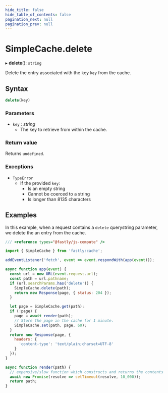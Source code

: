 ```yaml
---
hide_title: false
hide_table_of_contents: false
pagination_next: null
pagination_prev: null
---
```

# SimpleCache.delete

▸ **delete**(): `string`

Delete the entry associated with the key `key` from the cache.

## Syntax

```js
delete(key)
```

### Parameters

- `key` _: string_
  - The key to retrieve from within the cache.

### Return value

Returns `undefined`.

### Exceptions

- `TypeError`
  - If the provided `key`:
    - Is an empty string
    - Cannot be coerced to a string
    - Is longer than 8135 characters

## Examples

In this example, when a request contains a `delete` querystring parameter, we delete the an entry from the cache.

```js
/// <reference types="@fastly/js-compute" />

import { SimpleCache } from 'fastly:cache';

addEventListener('fetch', event => event.respondWith(app(event)));

async function app(event) {
  const url = new URL(event.request.url);
  const path = url.pathname;
  if (url.searchParams.has('delete')) {
    SimpleCache.delete(path);
    return new Response(page, { status: 204 });
  }

  let page = SimpleCache.get(path);
  if (!page) {
    page = await render(path);
    // Store the page in the cache for 1 minute.
    SimpleCache.set(path, page, 60);
  }
  return new Response(page, {
    headers: {
      'content-type': 'text/plain;charset=UTF-8'
    }
  });
}

async function render(path) {
  // expensive/slow function which constructs and returns the contents for a given path
  await new Promise(resolve => setTimeout(resolve, 10_000));
  return path;
}

```
